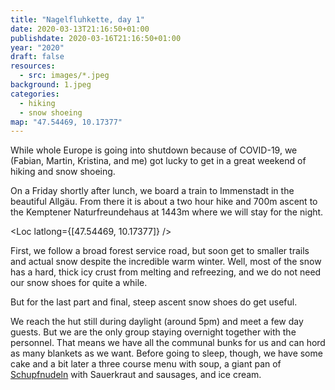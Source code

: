 ```yaml
---
title: "Nagelfluhkette, day 1"
date: 2020-03-13T21:16:50+01:00
publishdate: 2020-03-16T21:16:50+01:00
year: "2020"
draft: false
resources:
  - src: images/*.jpeg
background: 1.jpeg
categories:
  - hiking
  - snow shoeing
map: "47.54469, 10.17377"
---
```


While whole Europe is going into shutdown because of COVID-19, we (Fabian,
Martin, Kristina, and me) got lucky to get in a great weekend of hiking and snow
shoeing.

On a Friday shortly after lunch, we board a train to Immenstadt in the beautiful
Allgäu. From there it is about a two hour hike and 700m ascent to the Kemptener
Naturfreundehaus at 1443m where we will stay for the night.

<!--more-->

<Loc latlong={[47.54469, 10.17377]} />

First, we follow a broad forest service road, but soon get to smaller trails and
actual snow despite the incredible warm winter. Well, most of the snow has a
hard, thick icy crust from melting and refreezing, and we do not need our snow shoes
for quite a while.

<Rimg src="1.jpeg" alt="Travelling on iced up snow without snow shoes" />

But for the last part and final, steep ascent snow shoes do get useful.

<Rimg src="2.jpeg" alt="The final ascent" />

<Rimg src="3.jpeg" caption="The hut where we stay for the night" />

We reach the hut still during daylight (around 5pm) and meet a few day guests.
But we are the only group staying overnight together with the personnel. That
means we have all the communal bunks for us and can hord as many blankets as we
want. Before going to sleep, though, we have some cake and a bit later a three
course menu with soup, a giant pan of
[Schupfnudeln](https://en.wikipedia.org/wiki/Schupfnudel) with Sauerkraut and
sausages, and ice cream.

<Nextday />
